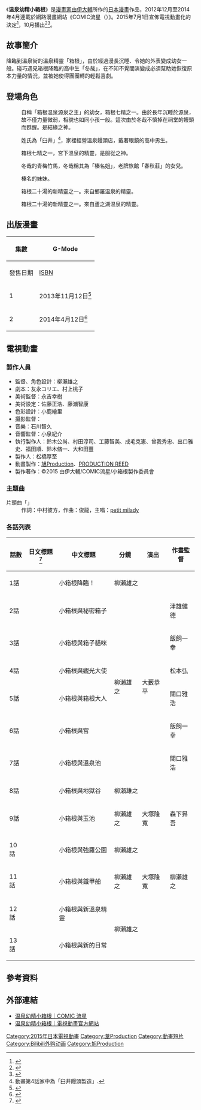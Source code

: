 {{Infobox animanga/Headerofja
|標題 = 温泉幼精小箱根
|圖像 = Onsen Yōsei Hakone-chan manga volume 1 cover.jpg
|尺寸 = 
|說明 = 《溫泉幼精小箱根》漫畫第1本單行本封面
|日文名稱 = 温泉幼精ハコネちゃん
|英文名稱 = Onsen Yousei Hakone-chan
|假名 = おんせんようせいハコネちゃん
|羅馬字 = Onsen Yōsei Hakone-chan
|類型 = 
}}
{{Infobox animanga/name
|正式譯名 = 
|常用譯名 = 溫泉幼精箱根醬
}}
{{Infobox animanga/Manga
|標題 = 
|作者 = [[由伊大輔|由伊大輔]]
|作畫 = 
|出版社 = {{flagicon|Japan}} G-Mode（發行）、ほるぷ出版（發售）
|連載雜誌 = COMIC流星
|label = 
|網路 = 
|發售日 = 
|開始 = 2012年12月12日
|結束 = 2014年4月9日
|冊數 = 全2冊
|話數 = 全16話
|其他 = 
}}
{{Infobox animanga/TVAnime
|標題 = 
|圖像 = 
|尺寸 =
|原作 = 由伊大輔
|導演 = 柳瀨雄之
|系列構成 = 
|編劇 = 友永コリエ、村上桃子
|人物設定 = 柳瀨雄之
|機械設定 = 
|音樂 = 石川智久
|動畫製作 = [[旭Production|旭Production]]、[[PRODUCTION_REED|PRODUCTION REED]]
|製作 = 小箱根製作委員會
|代理發行 = 
|播放電視台 = [[ANIMAX|ANIMAX]]、[[埼玉電視台|埼玉電視台]]
|播放開始 = 2015年10月4日
|播放結束 = 12月27日
|網絡 = 
|話數 = 全13話
|其他 = 
}}
{{Infobox animanga/Footerofja}}

《'''温泉幼精小箱根'''》是[[漫畫家|漫畫家]][[由伊大輔|由伊大輔]]所作的[[日本漫畫|日本漫畫]]作品，2012年12月至2014年4月連載於網路漫畫網站《COMIC流星（{{lang|ja|COMICメテオ}}）》。2015年7月1日宣佈電視動畫化的決定<ref>{{cite web|author1=Animen新聞部|title=溫泉也能擬人化！？喜劇漫畫《溫泉幼精小箱根》宣布電視動畫化！|url=http://www.animen.com.tw/NewsArea/NewsItemDetail?NewsId=10804&CategoryId=1&realCategoryId=0&subCategoryId=0|accessdate=2015年7月22日|date=2015年7月2日|archive-date=2016年8月2日|archive-url=https://web.archive.org/web/20160802035906/http://www.animen.com.tw/NewsArea/NewsItemDetail?NewsId=10804&CategoryId=1&realCategoryId=0&subCategoryId=0|dead-url=no}}</ref>，10月播出<ref>{{cite web|title=こんなタイミングだけど...「温泉妖精ハコネちゃん」アニメ化決定！ がんばれ箱根！|url=http://news.biglobe.ne.jp/trend/0705/jtn_150705_4993738899.html|publisher=BIGLOBEニュース|accessdate=2015年10月4日|language=ja|date=2015年7月5日|archive-url=https://web.archive.org/web/20150725183150/http://news.biglobe.ne.jp/trend/0705/jtn_150705_4993738899.html|archive-date=2015年7月25日|dead-url=yes}}</ref><ref>{{cite web|title=INFORMATION|url=http://www.hakone-chan.jp/information.html|work=温泉幼精小箱根電視動畫官方網站|accessdate=2015年10月4日|language=ja|archive-url=https://web.archive.org/web/20150915042628/http://www.hakone-chan.jp/information.html|archive-date=2015年9月15日|dead-url=yes}}</ref>。

== 故事簡介 ==
降臨到溫泉街的溫泉精靈「箱根」，由於經過漫長沉睡、令她的外表變成幼女一般。碰巧遇見箱根降臨的高中生「冬哉」，在不知不覺間演變成必須幫助她恢復原本力量的情況，並被她使得團團轉的輕鬆喜劇。

== 登場角色 ==
; {{nihongo|箱根|ハコネ|聲：[[小野早稀|小野早稀]]}}
: 自稱「箱根温泉源泉之主」的幼女，箱根七精之一。由於長年沉睡於源泉，故不僅力量微弱，相貌也如同小孩一般。這次由於冬哉不慎掉在祠堂的饅頭而甦醒。是結緣之神。

; {{nihongo|冬哉|冬哉（トーヤ）|聲：[[村田太志|村田太志]]}}
: 姓氏為「臼井」<ref>動畫第4話家中為「臼井饅頭製造」.</ref>，家裡經營溫泉饅頭店，戴著眼鏡的高中男生。

; {{nihongo|宮|ミヤ|聲：[[桑原由氣|桑原由氣]]}}
: 箱根七精之一，宮下溫泉的精靈，是服從之神。

; {{nihongo|榛名|榛名（ハルナ）|聲：[[市道真央|M・A・O]]}}
: 冬哉的青梅竹馬，冬哉稱其為「榛名姐」，老牌旅館「春秋莊」的女兒。

; {{nihongo|亞季|亜季（アキ）|聲：[[朝井彩加|朝井彩加]]}}
: 榛名的妹妹。

; {{nihongo|強羅|ゴウラ|聲：[[悠木碧|悠木碧]]}}
: 箱根二十湯的新精靈之一。來自鄉羅温泉的精靈。

; {{nihongo|蘆之湖|アシノコ|聲：[[竹達彩奈|竹達彩奈]]}}
: 箱根二十湯的新精靈之一。來自蘆之湖温泉的精靈。

== 出版漫畫 ==
{| class=wikitable style="font-size:small;"
!rowspan="2"|集數
!colspan="2"|{{flagicon|JPN}} G-Mode
|-
!發售日期!![[ISBN|ISBN]]
|-
! 1
| 2013年11月12日<ref>{{cite web|url=http://www.amazon.co.jp/dp/4593857600/|title=温泉幼精ハコネちゃん(1) (メテオCOMICS)|publisher=Amazon.co.jp|accessdate=2015年10月26日|language=ja|archive-date=2020年4月13日|archive-url=https://web.archive.org/web/20200413132416/https://www.amazon.co.jp/dp/4593857600/|dead-url=no}}</ref> || ISBN 978-4-593-85760-9
|-
! 2
| 2014年4月12日<ref>{{cite web|url=http://www.amazon.co.jp/dp/4593857740/|title=温泉幼精ハコネちゃん(2) (メテオCOMICS)|publisher=Amazon.co.jp|accessdate=2015年10月26日|language=ja|archive-date=2020年4月13日|archive-url=https://web.archive.org/web/20200413132422/https://www.amazon.co.jp/dp/4593857740/|dead-url=no}}</ref> || ISBN 978-4-593-85774-6
|}

== 電視動畫 ==
=== 製作人員 ===
* 監督、角色設計：柳瀨雄之
* 劇本：友永コリエ、村上桃子
* 美術監督：永吉幸樹
* 美術設定：佐藤正浩、藤瀨智康
* 色彩設計：小鹿繪里
* 攝影監督：{{lang|ja|藤坂めぐみ}}
* 音樂：石川智久
* 音響監督：小泉紀介
* 執行製作人：鈴木公尚、村田淳司、工藤智美、成毛克憲、曾我秀忠、出口雅史、福田順、鈴木脩一、大和田豐
* 製作人：松橋厚至
* 動畫製作：[[旭Production|旭Production]]、[[PRODUCTION_REED|PRODUCTION REED]]
* 製作著作：©2015 由伊大輔/COMIC流星/小箱根製作委員會

=== 主題曲 ===
; 片頭曲「{{lang|ja|ハコネハコイリムスメ}}」
: 作詞：中村彼方，作曲：俊龍，主唱：[[petit_milady|petit milady]]

=== 各話列表 ===
{| class="wikitable" style="font-size:small; margin:0px auto;text-align:center;"
|-
!話數!!日文標題<ref>{{cite web|title=Story|url=http://www.hakone-chan.jp/story.html|work=温泉幼精小箱根電視動畫官方網站|accessdate=2015年12月7日|language=ja|archive-url=https://web.archive.org/web/20151215062554/http://www.hakone-chan.jp/story.html|archive-date=2015年12月15日|dead-url=yes}}</ref>!!中文標題!!分鏡!!演出!!作畫監督
|-
|1話||{{lang|ja|ハコネちゃん降臨！}}||小箱根降臨！||colspan="3"|柳瀨雄之
|-
|2話||{{lang|ja|ハコネちゃんと秘密箱}}||小箱根與秘密箱子||rowspan="6"|柳瀨雄之||rowspan="6"|大藪恭平||津雄健德
|-
|3話||{{lang|ja|ハコネちゃんとハコネコ}}||小箱根與箱子貓咪||飯飼一幸
|-
|4話||{{lang|ja|ハコネちゃんと観光大使}}||小箱根與觀光大使||松本弘
|-
|5話||{{lang|ja|ハコネちゃんとハコネ様}}||小箱根與箱根大人||關口雅浩
|-
|6話||{{lang|ja|ハコネちゃんとミヤちゃん}}||小箱根與宮||飯飼一幸
|-
|7話||{{lang|ja|ハコネちゃんと温泉プール}}||小箱根與溫泉池||關口雅浩
|-
|8話||{{lang|ja|ハコネちゃんと地獄谷}}||小箱根與地獄谷||colspan="3"|柳瀨雄之
|-
|9話||{{lang|ja|ハコネちゃんとお玉ヶ池}}||小箱根與玉池||柳瀨雄之||大塚隆寬||森下昇吾
|-
|10話||{{lang|ja|ハコネちゃんと強羅公園}}||小箱根與強羅公園||colspan="3"|柳瀨雄之
|-
|11話||{{lang|ja|ハコネちゃんと鉄甲船}}||小箱根與鐵甲船||柳瀨雄之||大塚隆寬||柳瀨雄之
|-
|12話||{{lang|ja|ハコネちゃんとと新たな温泉精霊}}||小箱根與新溫泉精靈||rowspan="2" colspan="3"|柳瀨雄之
|-
|13話||{{lang|ja|ハコネちゃんとまた新しい日常}}||小箱根與新的日常
|}

== 參考資料 ==
{{reflist}}

== 外部連結 ==
* [http://comic-meteor.jp/hakone/ 温泉幼精小箱根｜COMIC 流星] {{Wayback|url=http://comic-meteor.jp/hakone/ |date=20210131022617 }} {{ja icon}}
* [https://web.archive.org/web/20151022225155/http://www.hakone-chan.jp/ 温泉幼精小箱根｜電視動畫官方網站] {{ja icon}}

{{旭Production}}
{{DEFAULTSORT:Onsen Yōsei Hakone-chan}}
[[Category:2015年日本電視動畫|Category:2015年日本電視動畫]]
[[Category:葦Production|Category:葦Production]]
[[Category:動畫短片|Category:動畫短片]]
[[Category:Bilibili外购动画|Category:Bilibili外购动画]]
[[Category:旭Production|Category:旭Production]]